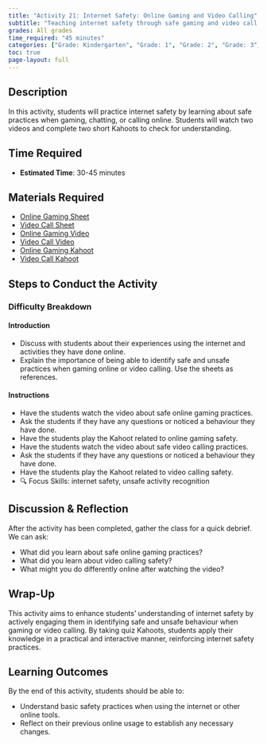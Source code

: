 ```yaml
---
title: "Activity 21: Internet Safety: Online Gaming and Video Calling"
subtitle: "Teaching internet safety through safe gaming and video call practices."
grades: All grades
time_required: "45 minutes"
categories: ["Grade: Kindergarten", "Grade: 1", "Grade: 2", "Grade: 3", "Grade: 4", "Grade: 5", "Grade: 6", "Time: 45 Minutes"]
toc: true 
page-layout: full
---
```


## Description

In this activity, students will practice internet safety by learning about safe practices when gaming, chatting, or calling online. Students will watch two videos and complete two short Kahoots to check for understanding.

## Time Required

- **Estimated Time**: 30-45 minutes

## Materials Required

- [Online Gaming Sheet](https://cyber.org/sites/default/files/2020-11/Online%20Gaming%20Safety%20Tip%20Card_1.pdf)
- [Video Call Sheet](https://cyber.org/sites/default/files/2020-08/Cyber%20Safety%20Video%20Tip%20Cards%20Video%20Call%20Safety.pdf)
- [Online Gaming Video](https://www.youtube.com/watch?v=V1b4odH-20g)
- [Video Call Video](https://www.youtube.com/watch?v=m-Sy92NjFmY)
- [Online Gaming Kahoot](https://create.kahoot.it/share/online-gaming-safety-3-5/77c891ac-c62e-4436-b0b9-530f6e2c9c15)
- [Video Call Kahoot](https://create.kahoot.it/share/video-call-safety-3-5/ddbd8a1e-d9eb-4eb6-9e41-72aa9abf1b26)

## Steps to Conduct the Activity

### Difficulty Breakdown

#### Introduction

- Discuss with students about their experiences using the internet and activities they have done online.
- Explain the importance of being able to identify safe and unsafe practices when gaming online or video calling. Use the sheets as references.

#### Instructions

- Have the students watch the video about safe online gaming practices.
- Ask the students if they have any questions or noticed a behaviour they have done.
- Have the students play the Kahoot related to online gaming safety.
- Have the students watch the video about safe video calling practices.
- Ask the students if they have any questions or noticed a behaviour they have done.
- Have the students play the Kahoot related to video calling safety.
- 🔍 Focus Skills: internet safety, unsafe activity recognition

## Discussion & Reflection

After the activity has been completed, gather the class for a quick debrief. We can ask:

- What did you learn about safe online gaming practices?
- What did you learn about video calling safety?
- What might you do differently online after watching the video?

## Wrap-Up

This activity aims to enhance students’ understanding of internet safety by actively engaging them in identifying safe and unsafe behaviour when gaming or video calling. By taking quiz Kahoots, students apply their knowledge in a practical and interactive manner, reinforcing internet safety practices.


## Learning Outcomes

By the end of this activity, students should be able to:

- Understand basic safety practices when using the internet or other online tools.
- Reflect on their previous online usage to establish any necessary changes.

